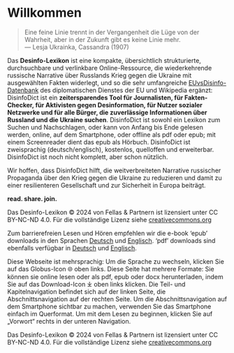 # Willkommen {.unnumbered}

> Eine feine Linie trennt in der Vergangenheit die Lüge von der Wahrheit, aber in der Zukunft gibt es keine Linie mehr.  
> — Lesja Ukrainka, Cassandra (1907)

Das **Desinfo-Lexikon** ist eine kompakte, übersichtlich strukturierte, durchsuchbare und verlinkbare Online-Ressource, die wiederkehrende russische Narrative über Russlands Krieg gegen die Ukraine mit ausgewählten Fakten widerlegt, und so die sehr umfangreiche [EUvsDisinfo-Datenbank](https://euvsdisinfo.eu/disinformation-cases/) des diplomatischen Dienstes der EU und Wikipedia ergänzt: DisinfoDict ist ein **zeitersparendes Tool für Journalisten, für Fakten-Checker, für Aktivisten gegen Desinformation, für Nutzer sozialer Netzwerke und für alle Bürger, die zuverlässige Informationen über Russland und die Ukraine suchen**.  DisinfoDict ist sowohl ein Lexikon zum Suchen und Nachschlagen, oder kann von Anfang bis Ende gelesen werden, online, auf dem Smartphone, oder offline als pdf oder epub; mit einem Screenreader dient das epub als Hörbuch.  DisinfoDict ist zweisprachig (deutsch/englisch), kostenlos, quelloffen und erweiterbar.  DisinfoDict ist noch nicht komplett, aber schon nützlich.

Wir hoffen, dass DisinfoDict hilft, die weitverbreiteten Narrative russischer 
Propaganda über den Krieg gegen die Ukraine zu reduzieren und damit zu einer 
resilienteren Gesellschaft und zur Sicherheit in Europa beiträgt.

**read. share. join.**

::: {.content-visible when-format="latex"}
Das Desinfo-Lexikon © 2024 von Fellas & Partnern ist lizensiert unter CC BY-NC-ND 4.0. Für die vollständige Lizenz siehe [creativecommons.org](https://creativecommons.org/licenses/by-nc-nd/4.0/)
:::

::: {.content-visible when-format="html"}
Zum barrierefreien Lesen und Hören empfehlen wir die e-book 'epub' downloads in den Sprachen [Deutsch]({{<meta book.site-url>}}/de/Desinfo-Lexikon.epub) und [Englisch]({{<meta book.site-url>}}/Disinfo-Dictionary.epub). 'pdf' downloads sind ebenfalls verfügbar in [Deutsch]({{<meta book.site-url>}}/de/Desinfo-Lexikon.pdf) und [Englisch]({{<meta book.site-url>}}/Disinfo-Dictionary.pdf).

Diese Webseite ist mehrsprachig: Um die Sprache zu wechseln, klicken Sie auf das Globus-Icon 🌐 oben links. Diese Seite hat mehrere Formate: Sie können sie online lesen oder als pdf, epub oder docx herunterladen, indem Sie auf das Download-Icon ⤓ oben links klicken. Die Teil- und Kapitelnavigation befindet sich auf der linken Seite, die Abschnittsnavigation auf der rechten Seite. Um die Abschnittsnavigation auf dem Smartphone sichtbar zu machen, verwenden Sie das Smartphone einfach im Querformat. Um mit dem Lesen zu beginnen, klicken Sie auf „Vorwort“ rechts in der unteren Navigation.

Das Desinfo-Lexikon © 2024 von Fellas & Partnern ist lizensiert unter CC BY-NC-ND 4.0. Für die vollständige Lizenz siehe [creativecommons.org](https://creativecommons.org/licenses/by-nc-nd/4.0/)
:::
